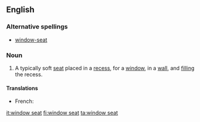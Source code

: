 ==English==
===Alternative spellings===
*[[window-seat]]
===Noun===
{{en-noun|sg=[[window]] [[seat]]}}
#A typically soft [[seat]] placed in a [[recess]], for a [[window]], in a [[wall]], and [[fill]]ing the recess.
====Translations====
{{trans-top}}
* French: {{t+|fr|coussiège|m}}
{{trans-mid}}
{{trans-bottom}}

[[it:window seat]]
[[fi:window seat]]
[[ta:window seat]]